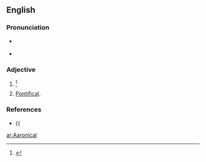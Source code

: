 ==English==

===Pronunciation===
* {{a|RP}} {{IPA|/æɹ.ɑˈnɪ.kəl/|/ɛː.ɹɑˈnɪ.kəl/||lang=en}}
* {{a|GenAm}} {{IPA|/æɹ.ɑˈnɪ.kəl/|/ɛ.ɹɑˈnɪ.kəl/||lang=en}}

===Adjective===
{{en-adj}}

# {{alternative form of|Aaronic|lang=en}} {{defdate|First attested in the early 17<sup>th</sup> century.}}<ref>{{R:SOED5|page=2}}</ref>
# [[pontifical|Pontifical]].

===References===
<references/>
* {{{{R:RHCD|page=1}}

[[ar:Aaronical]]